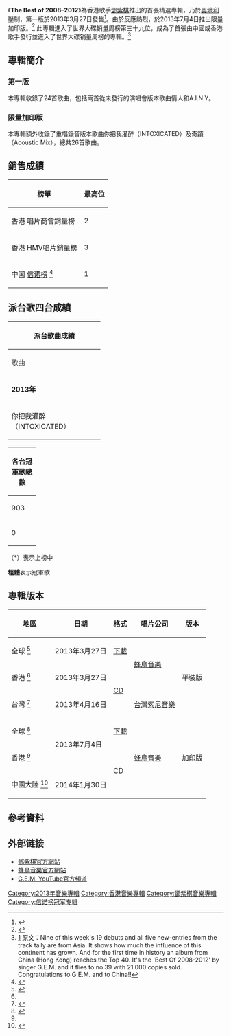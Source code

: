 {{expand|time=2013-07-06T13:54:01+00:00}}

{{Infobox album <!-- 參見[[維基百科:專題/專輯|維基百科:專題/專輯]] -->
| Name           = The Best of 2008–2012
| Type           = 精選
| Artist         = [[G.E.M.|G.E.M.]]
| Cover          = G.E.M._Album_The_Best_Of_2008_-_2009_cover.jpg
| Alt            = 
| Released       = 2013年3月27日（香港）（[[#專輯版本|其他版本]]）
| Recorded       = 
| Genre          = [[華語流行音樂|華語流行音樂]]、[[粵語流行音樂|粵語流行音樂]]
| Length         = 
| Label          = {{flagicon|HK}} [[蜂鳥音樂|蜂鳥音樂]]
| Producer       =  
| Reviews        = 
| Last album     = [[Xposed|Xposed]]<br />（2012年）
| This album     = '''The Best of 2008-2012'''<br />（2013年）
| Next album     = [[新的心跳|新的心跳]]<br />（2015年）
| Misc = 
}}

《'''The Best of 2008–2012'''》為香港歌手[[鄧紫棋|鄧紫棋]]推出的首張精選專輯，乃於[[奧地利|奧地利]]壓制，第一版於2013年3月27日發售<ref name="HMV HK">{{Cite web |url=http://www.hmv.com.hk/ch/product/canto.asp?sku=788438 |title=HMV 鄧紫棋 GEM TANG - BEST OF GEM 2008-2012 (2CD) |access-date=2013-07-10 |archive-url=https://web.archive.org/web/20150924030815/http://www.hmv.com.hk/ch/product/canto.asp?sku=788438 |archive-date=2015-09-24 |dead-url=yes }}</ref>。由於反應熱烈，於2013年7月4日推出限量加印版。<ref name="HMV HK 2">{{cite web|title=G.E.M. - The Best Of 2008 - 2012 (2nd Ver)|url=http://www.hmv.com.hk/product/canto.asp?sku=815175|publisher=HMV HK|accessdate=6 May 2016}}{{Dead link|date=2019年10月 |bot=InternetArchiveBot |fix-attempted=yes }}</ref>
此專輯進入了世界大碟销量周榜第三十九位，成為了首張由中國或香港歌手發行並進入了世界大碟销量周榜的專輯。<ref>[http://www.mediatraffic.de/albums-week11-2014.htm] {{Wayback|url=http://www.mediatraffic.de/albums-week11-2014.htm |date=20140311101730 }} 原文：Nine of this week's 19 debuts and all five new-entries from the track tally are from Asia. It shows how much the influence of this continent has grown. And for the first time in history an album from China (Hong Kong) reaches the Top 40. It's the 'Best Of 2008-2012' by singer G.E.M. and it flies to no.39 with 21.000 copies sold. Congratulations to G.E.M. and to China!!</ref>

== 專輯簡介 ==
=== 第一版 ===
本專輯收錄了24首歌曲，包括兩首從未發行的演唱會版本歌曲情人和A.I.N.Y。
{{tracklist
| headline        = CD1
| title1          = A.I.N.Y.（愛你）
| length1         = 3:44
| music1          = Lupo Groinig、G.E.M.
| lyrics1         = [[鄧紫棋|G.E.M.]]
| title2          = Someday I'll Fly
| length2         = 3:51
| music2          = Franzel Jeffrey B、Hollander Andrew B、Dana Parish
| lyrics2         = G.E.M.
| title3          = All About U
| length3         = 4:01
| music3          = Kaci Brown、Marc Nelkin、David Gamson
| lyrics3         = G.E.M.
| title4          = 泡沫
| length4         = 4:18
| music4          = G.E.M.
| lyrics4         = G.E.M.
| title5          = 美好的舊時光 In My Heart
| length5         = 4:58
| music5          = Lupo Groinig, G.E.M.
| lyrics5         = G.E.M.
| title6          = 睡公主
| length6         = 4:42
| music6          = G.E.M.
| lyrics6         = G.E.M.
| title7          = 情人（Live Version）
| length7         = 6:06
| music7          = [[黃家駒|黃家駒]]
| lyrics7         = 黃家駒
| title8          = 回憶的沙漏
| length8         = 3:53
| music8          = G.E.M.
| lyrics8         = 庭竹
| title9          = 寂寞星球的玫瑰 The Rose
| length9         = 4:46
| music9          = G.E.M.
| lyrics9         = G.E.M.
| title10          = Mascara（煙燻妝）
| length10         = 4:05
| music10          = G.E.M.
| lyrics10         = G.E.M.、AnieFann
| title11          = G.E.M.（Get Everybody Moving）
| length11         = 3:27
| music11          = Lupo Groining、G.E.M.
| lyrics11         = Lupo Groining、G.E.M.
| title12         = Where Did You Go 2.0（Sam Vahdat Remix）
| length12        = 3:56
| music12         = Skot Suyama 陶山
| lyrics12        = G.E.M.
}}

{{tracklist
| headline        = CD2
| title1          = Where Did U Go
| length1         = 3:54
| music1          = 陶山（Skot Suyama）
| lyrics1         = G.E.M.
| title2          = Get Over You
| length2         = 3:57
| music2          = Blair Daly, Bridget Benenate, Chris Farren
| lyrics2         = G.E.M.
| title3          = Good to be Bad
| length3         = 3:49
| music3          = Peter Roberts
| lyrics3         = G.E.M.
| title4          = What Have U Done
| length4         = 3:36
| music4          = Johnny Pederson、Michael Jay、Rike Boomgaarden
| lyrics4         = G.E.M.
| title5          = 想講你知
| length5         = 2:52
| music5          = Marc Nelkin、Jennifer Karr、Sidh Solanki
| lyrics5         = G.E.M.
| title6          = 我的秘密 MySecret
| length6         = 4:10
| music6          = G.E.M.
| lyrics6         = G.E.M.
| title7          = 奇蹟
| length7         = 3:51
| music7          = G.E.M.、Lupo Groinig
| lyrics7         = G.E.M.
| title8          = 塞納河
| length8         = 3:30
| music8          = G.E.M.
| lyrics8         = 陳宏宇
| title9          = Oh Boy
| length9         = 3:04
| music9          = G.E.M.、Lupo Groinig
| lyrics9         = G.E.M.
| title10          = Twinkle II
| length10         = 4:17
| music10          = Jane Taylor, G.E.M.
| lyrics10         = G.E.M.
| title11         = 18
| length11        = 3:35
| music11         = G.E.M.
| lyrics11        = G.E.M.
| title12          = A.I.N.Y.（Live Version）
| length12         =3:59
| music12          = Lupo Groinig、G.E.M.
| lyrics12         = G.E.M.
}}

=== 限量加印版 ===
本專輯額外收錄了重唱錄音版本歌曲你把我灌醉（INTOXICATED）及奇蹟（Acoustic Mix），總共26首歌曲。
{{tracklist
| headline        = CD1
| collapsed       = yes
| title1          = A.I.N.Y.（愛你）
| length1         = 3:44
| music1          = Lupo Groinig、G.E.M.
| lyrics1         = [[鄧紫棋|G.E.M.]]
| title2          = Someday I'll Fly
| length2         = 3:51
| music2          = Franzel Jeffrey B、Hollander Andrew B、Dana Parish
| lyrics2         = G.E.M.
| title3          = All About U
| length3         = 4:01
| music3          = Kaci Brown、Marc Nelkin、David Gamson
| lyrics3         = G.E.M.
| title4          = 泡沫
| length4         = 4:18
| music4          = G.E.M.
| lyrics4         = G.E.M.
| title5          = 美好的舊時光 In My Heart
| length5         = 4:58
| music5          = Lupo Groinig, G.E.M.
| lyrics5         = G.E.M.
| title6          = 睡公主
| length6         = 4:42
| music6          = G.E.M.
| lyrics6         = G.E.M.
| title7          = 情人（Live Version）
| length7         = 6:06
| music7          = [[黃家駒|黃家駒]]
| lyrics7         = 黃家駒
| title8          = 回憶的沙漏
| length8         = 3:53
| music8          = G.E.M.
| lyrics8         = 庭竹
| title9          = 寂寞星球的玫瑰 The Rose
| length9         = 4:46
| music9          = G.E.M.
| lyrics9         = G.E.M.
| title10          = Mascara（煙燻妝）
| length10         = 4:05
| music10          = G.E.M.
| lyrics10         = G.E.M.、AnieFann
| title11          = G.E.M.（Get Everybody Moving）
| length11         = 3:27
| music11          = Lupo Groining、G.E.M.
| lyrics11         = Lupo Groining、G.E.M.
| title12         = Where Did You Go 2.0（Sam Vahdat Remix）
| length12        = 3:56
| music12         = Skot Suyama 陶山
| lyrics12        = G.E.M.
| title13          = 你把我灌醉（INTOXICATED）
| length13         =4:50
| music13          = [[黃大煒|黃大煒]]
| lyrics13         = [[姚若龍|姚若龍]]
}}

{{tracklist
| headline        = CD2
| collapsed       = yes
| title1          = Where Did U Go
| length1         = 3:54
| music1          = 陶山（Skot Suyama）
| lyrics1         = G.E.M.
| title2          = Get Over You
| length2         = 3:57
| music2          = Blair Daly, Bridget Benenate, Chris Farren
| lyrics2         = G.E.M.
| title3          = Good to be Bad
| length3         = 3:49
| music3          = Peter Roberts
| lyrics3         = G.E.M.
| title4          = What Have U Done
| length4         = 3:36
| music4          = Johnny Pederson、Michael Jay、Rike Boomgaarden
| lyrics4         = G.E.M.
| title5          = 想講你知
| length5         = 2:52
| music5          = Marc Nelkin、Jennifer Karr、Sidh Solanki
| lyrics5         = G.E.M.
| title6          = 我的秘密 MySecret
| length6         = 4:10
| music6          = G.E.M.
| lyrics6         = G.E.M.
| title7          = 奇蹟
| length7         = 3:51
| music7          = G.E.M.、Lupo Groinig
| lyrics7         = G.E.M.
| title8          = 塞納河
| length8         = 3:30
| music8          = G.E.M.
| lyrics8         = 陳宏宇
| title9          = Oh Boy
| length9         = 3:04
| music9          = G.E.M.、Lupo Groinig
| lyrics9         = G.E.M.
| title10          = Twinkle II
| length10         = 4:17
| music10          = Jane Taylor, G.E.M.
| lyrics10         = G.E.M.
| title11         = 18
| length11        = 3:35
| music11         = G.E.M.
| lyrics11        = G.E.M.
| title12          = A.I.N.Y.（Live Version）
| length12         =3:59
| music12          = Lupo Groinig、G.E.M.
| lyrics12         = G.E.M.
| title13          = 奇蹟（Acoustic Mix）
| length13         = 3:51
| music13          = G.E.M.、Lupo Groinig
| lyrics13         = G.E.M
}}

== 銷售成績 ==
{|class="wikitable sortable plainrowheaders"
|-
!榜單
!最高位
|-
!scope="row"|香港 唱片商會銷量榜
|2
|-
!scope="row"|香港 HMV唱片銷量榜
|3
|-
!scope="row"|中国 [[信诺榜|信诺榜]] <ref>{{Cite web | url = http://www.sino-chart.com/chart/201403/33803.html | publisher = 信諾榜 | title = 综合榜 2014年 第09周 | access-date = 2014-03-03 | archive-url = https://web.archive.org/web/20150712161412/http://www.sino-chart.com/chart/201403/33803.html | archive-date = 2015-07-12 | dead-url = yes }}</ref>
|1
|}

== 派台歌四台成績 ==
{| class="wikitable" cellpadding="1"
|-
! colspan="7" | '''派台歌曲成績'''
|-
| width="200"| 歌曲 || width="50"| 903 || width="50"| RTHK || width="50"| 997 || width="50"| TVB || width="170"| 備註
|-
! colspan="7" | '''2013年'''
|-
| 你把我灌醉（INTOXICATED） || - || 9 || '''1''' || '''1''' || 新城國語力：'''1'''<br>TVB8金曲榜：'''1'''
|}
{| class="wikitable" cellpadding="1"
|-
! colspan="7" | '''各台冠軍歌總數'''
|-
| width="50"| 903 || width="50"| RTHK || width="50"| 997 || width="50"| TVB || width="160"| 備註
|-
| 0 || 0 || 1 || 1 || '''四台冠軍歌總數：0'''
|}

（*）表示上榜中

'''粗體'''表示冠軍歌


== 專輯版本 ==
{| class="wikitable"
!地區
!日期
!格式
!唱片公司
!版本
|-
! 全球 <ref name="Apple iTunes">{{cite web|title=G.E.M. - The Best Of 2008 - 2012|url=https://itunes.apple.com/us/album/the-best-of-g.e.m.-2008-2012/id623244518|publisher=Apple iTunes|accessdate=6 May 2016|archive-date=2016-08-22|archive-url=https://web.archive.org/web/20160822203900/https://itunes.apple.com/us/album/the-best-of-g.e.m.-2008-2012/id623244518|dead-url=no}}</ref>
| 2013年3月27日
| [[數位音樂下載|下載]]
| rowspan=2 | [[蜂鳥音樂|蜂鳥音樂]]
| rowspan=3 | 平裝版
|-
! 香港 <ref name="HMV HK"/>
| 2013年3月27日
| rowspan=2 | [[CDDA|CD]]
|-
! 台灣 <ref>{{Cite web |url=http://www.yesasia.com/us/the-best-of-2008-2012-2cd-%E5%8F%B0%E7%81%A3%E7%89%88/1033045658-0-0-0-zh_TW/info.html |title=The Best Of 2008-2012 (2CD) (台灣版) |accessdate=2014-01-31 |archive-date=2015-01-08 |archive-url=https://web.archive.org/web/20150108084005/http://www.yesasia.com/us/the-best-of-2008-2012-2cd-%E5%8F%B0%E7%81%A3%E7%89%88/1033045658-0-0-0-zh_TW/info.html |dead-url=no }}</ref>
| 2013年4月16日
| [[台灣索尼音樂|台灣索尼音樂]]
|-
! 全球 <ref name="Apple iTunes 2">{{cite web|title=G.E.M. - The Best Of 2008 - 2012 Deluxe|url=https://itunes.apple.com/us/album/best-g.e.m.-2008-2012-deluxe/id666994246|publisher=Apple iTunes|accessdate=6 May 2016|archive-date=2016-08-22|archive-url=https://web.archive.org/web/20160822105310/https://itunes.apple.com/us/album/best-g.e.m.-2008-2012-deluxe/id666994246|dead-url=no}}</ref>
| rowspan=2 | 2013年7月4日
| [[數位音樂下載|下載]]
| rowspan=3 | [[蜂鳥音樂|蜂鳥音樂]]
| rowspan=3 | 加印版
|-
! 香港 <ref name="HMV HK 2"/>
| rowspan=2 | [[CDDA|CD]]
|-
! 中國大陸 <ref>{{Cite web |url=http://www.amazon.cn/dp/B00HSCI5A0 |title=邓紫棋G.E.M.首张精选集:The Best Of G.E.M. 2008-2012(2CD) [套装] |accessdate=2014-01-31 |archive-date=2019-02-18 |archive-url=https://web.archive.org/web/20190218040106/https://www.amazon.cn/dp/B00HSCI5A0 |dead-url=no }}</ref>
| 2014年1月30日
|}

== 參考資料 ==
<div class="references-small">
<references />
</div> 

== 外部链接 ==
* [http://www.geteverybodymoving.com/ 鄧紫棋官方網站]{{Wayback|url=http://www.geteverybodymoving.com/ |date=20131224035024 }}
* [http://www.hummingbird.hk/ 蜂鳥音樂官方網站]{{Wayback|url=http://www.hummingbird.hk/ |date=20150801161220 }} 
* [http://www.youtube.com/user/GEMblog G.E.M. YouTube官方頻道]{{Wayback|url=http://www.youtube.com/user/GEMblog |date=20130510232020 }}

{{鄧紫棋}}

[[Category:2013年音樂專輯|Category:2013年音樂專輯]]
[[Category:香港音樂專輯|Category:香港音樂專輯]]
[[Category:鄧紫棋音樂專輯|Category:鄧紫棋音樂專輯]]
[[Category:信诺榜冠军专辑|Category:信诺榜冠军专辑]]